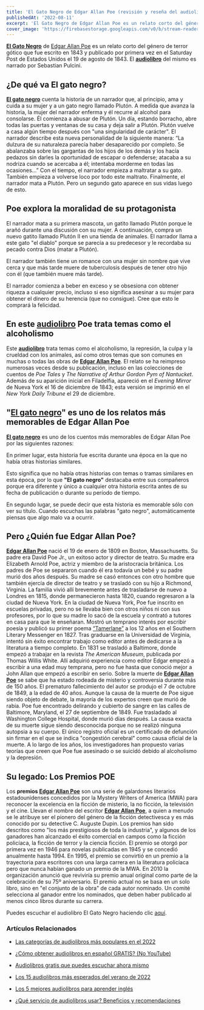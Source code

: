 ```yaml
---
title: 'El Gato Negro de Edgar Allan Poe (revisión y reseña del audiolibro)'
publishedAt: '2022-08-11'
excerpt: 'El Gato Negro de Edgar Allan Poe es un relato corto del género de terror gótico que fue escrito en 1843 y publicado por primera vez en el Saturday Post de Estados Unidos el 19 de agosto de 1843. El audiolibro del mismo es narrado por Sebastian Pulcini...'
cover_image: 'https://firebasestorage.googleapis.com/v0/b/stream-readers-prod.appspot.com/o/blog_images%2Fel-gato-negro.jpg?alt=media&token=b6c8bce4-600d-4689-b27b-a2c015e198ab'
---
```


**[El Gato Negro](https://www.streamreaders.com/books/el-gato-negro)** de [Edgar Allan Poe](https://amzn.to/3dp25oH) es un relato corto del género de terror gótico que fue escrito en 1843 y publicado por primera vez en el Saturday Post de Estados Unidos el 19 de agosto de 1843. El **[audiolibro](https://www.streamreaders.com/books/el-gato-negro)** del mismo es narrado por Sebastian Pulcini.
## ¿De qué va El gato negro?

**[El gato negro](https://www.streamreaders.com/books/el-gato-negro)** cuenta la historia de un narrador que, al principio, ama y cuida a su mujer y a un gato negro llamado Plutón. A medida que avanza la historia, la mujer del narrador enferma y él recurre al alcohol para consolarse. 
Él comienza a abusar de Plutón. Un día, estando borracho, abre todas las puertas y ventanas de su casa y deja salir a Plutón. Plutón vuelve a casa algún tiempo después con "una singularidad de carácter". El narrador describe esta nueva personalidad de la siguiente manera:
“La dulzura de su naturaleza parecía haber desaparecido por completo. Se abalanzaba sobre las gargantas de los hijos de los demás y los hacía pedazos sin darles la oportunidad de escapar o defenderse; atacaba a su nodriza cuando se acercaba a él; intentaba morderme en todas las ocasiones...”
Con el tiempo, el narrador empieza a maltratar a su gato. También empieza a volverse loco por todo este maltrato.
Finalmente, el narrador mata a Plutón. Pero un segundo gato aparece en sus vidas luego de esto. 
## Poe explora la moralidad de su protagonista

El narrador mata a su primera mascota, un gatito llamado Plutón porque le arañó durante una discusión con su mujer. A continuación, compra un nuevo gatito llamado Plutón II en una tienda de animales. El narrador llama a este gato "el diablo" porque se parecía a su predecesor y le recordaba su pecado contra Dios (matar a Plutón).

El narrador también tiene un romance con una mujer sin nombre que vive cerca y que más tarde muere de tuberculosis después de tener otro hijo con él (que también muere más tarde).

El narrador comienza a beber en exceso y se obsesiona con obtener riqueza a cualquier precio, incluso si eso significa asesinar a su mujer para obtener el dinero de su herencia (que no consigue). Cree que esto le comprará la felicidad.

## En este [audiolibro](https://www.streamreaders.com/books/el-gato-negro) Poe trata temas como el alcoholismo

Este **[audiolibro](https://www.streamreaders.com/books/el-gato-negro)** trata temas como el alcoholismo, la represión, la culpa y la crueldad con los animales, así como otros temas que son comunes en muchas o todas las obras de **[Edgar Allan Poe](https://amzn.to/3dp25oH)**.
El relato se ha reimpreso numerosas veces desde su publicación, incluso en las colecciones de cuentos de *Poe Tales* y *The Narrative of Arthur Gordon Pym of Nantucket*. Además de su aparición inicial en Filadelfia, apareció en el *Evening Mirror* de Nueva York el 16 de diciembre de 1843; esta versión se imprimió en el *New York Daily Tribune* el 29 de diciembre.

## "[El gato negro](https://www.streamreaders.com/books/el-gato-negro)" es uno de los relatos más memorables de Edgar Allan Poe

**[El gato negro](https://www.streamreaders.com/books/el-gato-negro)** es uno de los cuentos más memorables de Edgar Allan Poe por las siguientes razones: 

En primer lugar, esta historia fue escrita durante una época en la que no había otras historias similares. 

Esto significa que no había otras historias con temas o tramas similares en esta época, por lo que **"El gato negro"** destacaba entre sus compañeros porque era diferente y único a cualquier otra historia escrita antes de su fecha de publicación o durante su período de tiempo.

En segundo lugar, se puede decir que esta historia es memorable sólo con ver su título. Cuando escuchas las palabras "gato negro", automáticamente piensas que algo malo va a ocurrir.
## Pero ¿Quién fue Edgar Allan Poe?
**[Edgar Allan Poe](https://amzn.to/3dp25oH)** nació el 19 de enero de 1809 en Boston, Massachusetts. Su padre era David Poe Jr., un exitoso actor y director de teatro. Su madre era Elizabeth Arnold Poe, actriz y miembro de la aristocracia británica.
Los padres de Poe se separaron cuando él era todavía un bebé y su padre murió dos años después. Su madre se casó entonces con otro hombre que también ejercía de director de teatro y se trasladó con su hijo a Richmond, Virginia. 
La familia vivió allí brevemente antes de trasladarse de nuevo a Londres en 1815, donde permanecieron hasta 1820, cuando regresaron a la ciudad de Nueva York.
En la ciudad de Nueva York, Poe fue inscrito en escuelas privadas, pero no se llevaba bien con otros niños ni con sus profesores, por lo que su madre lo sacó de la escuela y contrató a tutores en casa para que le enseñaran. 
Mostró un temprano interés por escribir poesía y publicó su primer poema [“Tamerlane”](https://poets.org/poem/tamerlane) a los 12 años en el Southern Literary Messenger en 1827.
Tras graduarse en la Universidad de Virginia, intentó sin éxito encontrar trabajo como editor antes de dedicarse a la literatura a tiempo completo. 
En 1831 se trasladó a Baltimore, donde empezó a trabajar en la revista *The American Museum*, publicada por Thomas Willis White. Allí adquirió experiencia como editor
Edgar empezó a escribir a una edad muy temprana, pero no fue hasta que conoció mejor a John Allan que empezó a escribir en serio.
Sobre la muerte de **[Edgar Allan Poe](https://amzn.to/3dp25oH)** se sabe que ha estado rodeada de misterio y controversia durante más de 150 años. 
El prematuro fallecimiento del autor se produjo el 7 de octubre de 1849, a la edad de 40 años. Aunque la causa de la muerte de Poe sigue siendo objeto de debate, la mayoría de los expertos creen que murió de rabia.
Poe fue encontrado delirando y cubierto de sangre en las calles de Baltimore, Maryland, el 27 de septiembre de 1849. Fue trasladado al Washington College Hospital, donde murió días después.
La causa exacta de su muerte sigue siendo desconocida porque no se realizó ninguna autopsia a su cuerpo. El único registro oficial es un certificado de defunción sin firmar en el que se indica "congestión cerebral" como causa oficial de la muerte. A lo largo de los años, los investigadores han propuesto varias teorías que creen que Poe fue asesinado o se suicidó debido al alcoholismo y la depresión.

## Su legado: Los Premios POE

Los **premios [Edgar Allan Poe](https://amzn.to/3dp25oH)** son una serie de galardones literarios estadounidenses concedidos por la Mystery Writers of America (MWA) para reconocer la excelencia en la ficción de misterio, la no ficción, la televisión y el cine. 
Llevan el nombre del escritor **[Edgar Allan Poe](https://amzn.to/3dp25oH)**, a quien a menudo se le atribuye ser el pionero del género de la ficción detectivesca y es más conocido por su detective C. Auguste Dupin. 
Los premios han sido descritos como "los más prestigiosos de toda la industria", y algunos de los ganadores han alcanzado el éxito comercial en campos como la ficción policíaca, la ficción de terror y la ciencia ficción.
El premio se otorgó por primera vez en 1946 para novelas publicadas en 1945 y se concedió anualmente hasta 1994. En 1995, el premio se convirtió en un premio a la trayectoria para escritores con una larga carrera en la literatura policíaca pero que nunca habían ganado un premio de la MWA.
En 2010 la organización anunció que reviviría su premio anual original como parte de la celebración de su 75º aniversario. El premio actual no se basa en un solo libro, sino en "el conjunto de la obra" de cada autor nominado. Un comité selecciona al ganador entre los nominados, que deben haber publicado al menos cinco libros durante su carrera.

Puedes escuchar el audiolibro El Gato Negro haciendo clic [aquí](https://www.streamreaders.com/books/el-gato-negro).

### Artículos Relacionados

- [Las categorías de audiolibros más populares en el 2022](https://www.streamreaders.com/blog/categorias-de-audiolibros-mas-populares)

- [¿Cómo obtener audiolibros en español GRATIS? (No YouTube)](https://www.streamreaders.com/blog/como-obtener-audiolibros)

- [Audiolibros gratis que puedes escuchar ahora mismo](https://www.streamreaders.com/blog/audiolibros-gratis)

- [Los 15 audiolibros más esperados del verano de 2022](https://www.streamreaders.com/blog/los-15-audiolibros-mas-esperados)

- [Los 5 mejores audiolibros para aprender inglés](https://www.streamreaders.com/blog/los-5-mejores-audiolibros)

- [¿Qué servicio de audiolibros usar? Beneficios y recomendaciones](https://www.streamreaders.com/blog/que-servicio-de-audiolibros-usar)
